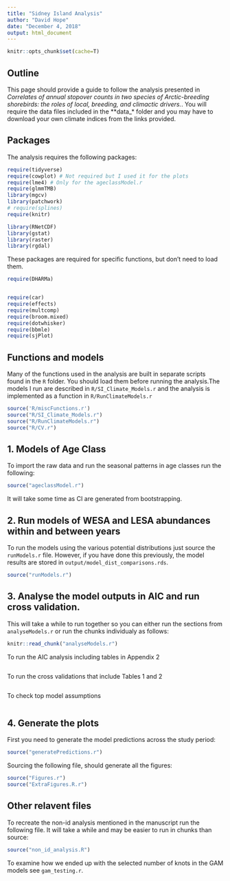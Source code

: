 ```yaml
---
title: "Sidney Island Analysis"
author: "David Hope"
date: "December 4, 2018"
output: html_document
---
```


```r
knitr::opts_chunk$set(cache=T)
```

## Outline

This page should provide a guide to follow the analysis presented in *Correlates of annual stopover counts in two species of Arctic-breeding shorebirds: the roles of local, breeding, and climactic drivers.*. You will require the data files included in the \*\*data\_\* folder and you may have to download your own climate indices from the links provided.

## Packages

The analysis requires the following packages:

```r
require(tidyverse)
require(cowplot) # Not required but I used it for the plots
require(lme4) # Only for the ageclassModel.r
require(glmmTMB)
library(mgcv)
library(patchwork)
# require(splines)
require(knitr)

library(RNetCDF)
library(gstat)
library(raster)
library(rgdal)
```

These packages are required for specific functions, but don't need to load them.

```r
require(DHARMa)


require(car)
require(effects)
require(multcomp)
require(broom.mixed)
require(dotwhisker)
require(bbmle)
require(sjPlot)
```

## Functions and models

Many of the functions used in the analysis are built in separate scripts found in the `R` folder. You should load them before running the analysis.The models I run are described in `R/SI_Climate_Models.r` and the analysis is implemented as a function in `R/RunClimateModels.r`

```r
source('R/miscFunctions.r')
source("R/SI_Climate_Models.r")
source("R/RunClimateModels.r")
source("R/CV.r")
```

## 1. Models of Age Class

To import the raw data and run the seasonal patterns in age classes run the following:

```r
source("ageclassModel.r")
```

It will take some time as CI are generated from bootstrapping.

## 2. Run models of WESA and LESA abundances within and between years

To run the models using the various potential distributions just source the `runModels.r` file. However, if you have done this previously, the model results are stored in `output/model_dist_comparisons.rds`.

```r

source("runModels.r")

```

## 3. Analyse the model outputs in AIC and run cross validation.

This will take a while to run together so you can either run the sections from `analyseModels.r` or run the chunks individualy as follows:

```r
knitr::read_chunk("analyseModels.r")
```

To run the AIC analysis including tables in Appendix 2

```r
```

To run the cross validations that include Tables 1 and 2

```r
```

To check top model assumptions

```r
```

## 4. Generate the plots

First you need to generate the model predictions across the study period:

```r
source("generatePredictions.r")
```

Sourcing the following file, should generate all the figures:

```r
source("Figures.r") 
source("ExtraFigures.R.r") 

```

## Other relavent files

To recreate the non-id analysis mentioned in the manuscript run the following file. It will take a while and may be easier to run in chunks than source:

```r
source("non_id_analysis.R")
```


To examine how we ended up with the selected number of knots in the GAM models see `gam_testing.r`.
